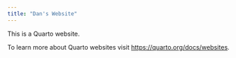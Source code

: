 ```yaml
---
title: "Dan's Website"
---
```


This is a Quarto website.

To learn more about Quarto websites visit <https://quarto.org/docs/websites>.
